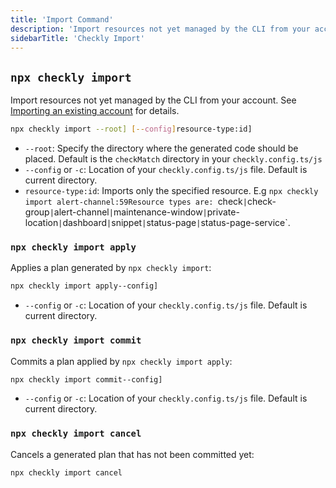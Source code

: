 ```yaml
---
title: 'Import Command'
description: 'Import resources not yet managed by the CLI from your account.'
sidebarTitle: 'Checkly Import'
---
```


## `npx checkly import`

Import resources not yet managed by the CLI from your account. See [Importing an existing account](/docs/cli/import/) for details.

```bash
npx checkly import --root] [--config]resource-type:id]
```

- `--root`: Specify the directory where the generated code should be placed. Default is the `checkMatch` directory in your `checkly.config.ts/js`
- `--config` or `-c`: Location of your `checkly.config.ts/js` file. Default is current directory.
- `resource-type:id`: Imports only the specified resource. E.g `npx checkly import alert-channel:59Resource types are: `check`|`check-group`|`alert-channel`|`maintenance-window`|`private-location`|`dashboard`|`snippet`|`status-page`|`status-page-service`.

### `npx checkly import apply`

Applies a plan generated by `npx checkly import`:

```bash
npx checkly import apply--config]
```

- `--config` or `-c`: Location of your `checkly.config.ts/js` file. Default is current directory.

### `npx checkly import commit`

Commits a plan applied by `npx checkly import apply`:

```bash
npx checkly import commit--config]
```

- `--config` or `-c`: Location of your `checkly.config.ts/js` file. Default is current directory.

### `npx checkly import cancel`

Cancels a generated plan that has not been committed yet:

```bash
npx checkly import cancel
``` 